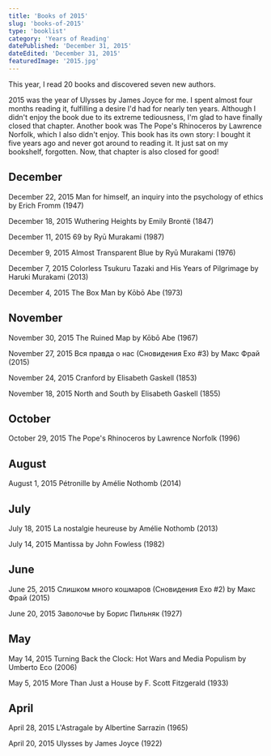 ```yaml
---
title: 'Books of 2015'
slug: 'books-of-2015'
type: 'booklist'
category: 'Years of Reading'
datePublished: 'December 31, 2015'
dateEdited: 'December 31, 2015'
featuredImage: '2015.jpg'
---
```


This year, I read 20 books and discovered seven new authors.

2015 was the year of Ulysses by James Joyce for me. I spent almost four months
reading it, fulfilling a desire I'd had for nearly ten years. Although I didn't
enjoy the book due to its extreme tediousness, I'm glad to have finally closed
that chapter. Another book was The Pope's Rhinoceros by Lawrence Norfolk, which
I also didn't enjoy. This book has its own story: I bought it five years ago and
never got around to reading it. It just sat on my bookshelf, forgotten. Now,
that chapter is also closed for good!

## December

December 22, 2015 Man for himself, an inquiry into the psychology of ethics by
Erich Fromm (1947)

December 18, 2015 Wuthering Heights by Emily Brontë (1847)

December 11, 2015 69 by Ryū Murakami (1987)

December 9, 2015 Almost Transparent Blue by Ryū Murakami (1976)

December 7, 2015 Colorless Tsukuru Tazaki and His Years of Pilgrimage by Haruki
Murakami (2013)

December 4, 2015 The Box Man by Kōbō Abe (1973)

## November

November 30, 2015 The Ruined Map by Kōbō Abe (1967)

November 27, 2015 Вся правда о нас (Сновидения Ехо #3) by Макс Фрай (2015)

November 24, 2015 Cranford by Elisabeth Gaskell (1853)

November 18, 2015 North and South by Elisabeth Gaskell (1855)

## October

October 29, 2015 The Pope's Rhinoceros by Lawrence Norfolk (1996)

## August

August 1, 2015 Pétronille by Amélie Nothomb (2014)

## July

July 18, 2015 La nostalgie heureuse by Amélie Nothomb (2013)

July 14, 2015 Mantissa by John Fowless (1982)

## June

June 25, 2015 Слишком много кошмаров (Сновидения Ехо #2) by Макс Фрай (2015)

June 20, 2015 Заволочье by Борис Пильняк (1927)

## May

May 14, 2015 Turning Back the Clock: Hot Wars and Media Populism by Umberto Eco
(2006)

May 5, 2015 More Than Just a House by F. Scott Fitzgerald (1933)

## April

April 28, 2015 L'Astragale by Albertine Sarrazin (1965)

April 20, 2015 Ulysses by James Joyce (1922)
